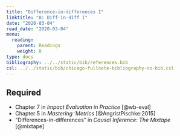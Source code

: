 ```yaml
---
title: "Difference-in-differences I"
linktitle: "8: Diff-in-diff I"
date: "2020-03-04"
read_date: "2020-03-04"
menu:
  reading:
    parent: Readings
    weight: 8
type: docs
bibliography: ../../static/bib/references.bib
csl: ../../static/bib/chicago-fullnote-bibliography-no-bib.csl
---
```


## Required

- <i class="fas fa-book"></i> Chapter 7 in *Impact Evaluation in Practice* [@wb-eval]
- <i class="fas fa-book"></i> Chapter 5 in *Mastering 'Metrics* [@AngristPischke:2015]
- <i class="fas fa-book"></i> "Differences-in-differences" in *Causal Inference: The Mixtape* [@mixtape]
